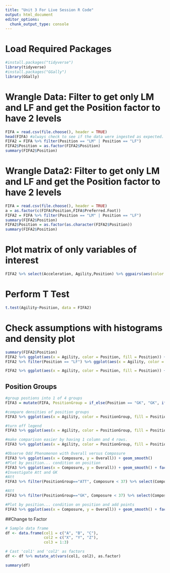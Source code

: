 ```yaml
---
title: "Unit 3 For Live Session R Code"
output: html_document
editor_options: 
  chunk_output_type: console
---
```


# Load Required Packages
```r
#install.packages("tidyverse")
library(tidyverse)
#install.packages("GGally")
library(GGally)
```

# Wrangle Data: Filter to get only LM and LF and get the Position factor to have 2 levels
```r
FIFA = read.csv(file.choose(), header = TRUE)
head(FIFA) #always check to see if the data were ingested as expected. 
FIFA2 = FIFA %>% filter(Position == "LM" | Position == "LF")
FIFA2$Position = as.factor(FIFA2$Position)
summary(FIFA2$Position)
```

# Wrangle Data2: Filter to get only LM and LF and get the Position factor to have 2 levels
```r
FIFA = read.csv(file.choose(), header = TRUE)
a = as.factor(c(FIFA$Position,FIFA$Preferred.Foot))
FIFA2 = FIFA %>% filter(Position == "LM" | Position == "LF")
summary(FIFA2$Position)
FIFA2$Position = as.factor(as.character(FIFA2$Position))
summary(FIFA2$Position)

```


# Plot matrix of only variables of interest
```r
FIFA2 %>% select(Acceleration, Agility,Position) %>% ggpairs(aes(color = Position))
```

# Perform T Test
```r
t.test(Agility~Position, data = FIFA2)
```

# Check assumptions with histograms and density plot
```r
summary(FIFA2$Position)
FIFA2 %>% ggplot(aes(x = Agility, color = Position, fill = Position)) + geom_histogram(bins = 9) + facet_wrap(~Position)
FIFA2 %>% filter(Position == "LF") %>% ggplot(aes(x = Agility, color = Position, fill = Position)) + geom_histogram(bins = 9)

FIFA2 %>% ggplot(aes(x = Agility, color = Position, fill = Position)) + geom_density() + facet_wrap(~Position)
```

## Position Groups
```r
#group postions into 1 of 4 groups
FIFA3 = mutate(FIFA, PositionGroup = if_else(Position == "GK", "GK", if_else(Position == "CB" | Position == "LCB" | Position == "LWB" | Position == "LB" | Position == "RCB" | Position == "RB" | Position == "RWB", "DEF", if_else(Position == "CDM" | Position == "RDM" | Position == "RCM" | Position == "RM" | Position == "LDM" | Position == "LCM" | Position == "LM" | Position == "RAM" | Position == "LAM" | Position == "CAM", "MID", "ATT"))))

#compare densities of position groups
FIFA3 %>% ggplot(aes(x = Agility, color = PositionGroup, fill = PositionGroup)) + geom_density() + facet_wrap(~PositionGroup)

#turn off legend
FIFA3 %>% ggplot(aes(x = Agility, color = PositionGroup, fill = PositionGroup)) + geom_density() + facet_wrap(~PositionGroup) + theme(legend.position = "none")

#make comparison easier by having 1 column and 4 rows. 
FIFA3 %>% ggplot(aes(x = Agility, color = PositionGroup, fill = PositionGroup)) + geom_density() + facet_wrap(~PositionGroup, ncol = 1, nrow = 4) + theme(legend.position = "none")

```

```r
#Observe Odd Phenomenon with Overall versus Composure
FIFA3 %>% ggplot(aes(x = Composure, y = Overall)) + geom_smooth()
#Plot by position... condition on position 
FIFA3 %>% ggplot(aes(x = Composure, y = Overall)) + geom_smooth() + facet_wrap(~PositionGroup)
#Investigate Att and GK
#Att
FIFA3 %>% filter(PositionGroup=="ATT", Composure < 37) %>% select(Composure,Overall) %>% arrange(Composure)

#Att
FIFA3 %>% filter(PositionGroup=="GK", Composure < 37) %>% select(Composure,Overall) %>% arrange(Composure)

#Plot by position... condition on position and add points
FIFA3 %>% ggplot(aes(x = Composure, y = Overall)) + geom_smooth() + facet_wrap(~PositionGroup) + geom_point()

```

##Change to Factor
```r
# Sample data frame
df <- data.frame(col1 = c("A", "B", "C"),
                 col2 = c("X", "Y", "Z"),
                 col3 = 1:3)

# Cast 'col1' and 'col2' as factors
df <- df %>% mutate_at(vars(col1, col2), as.factor)

summary(df)
```
